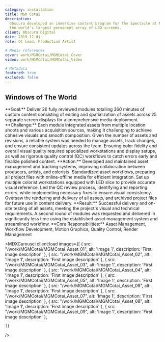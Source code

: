 ```yaml
---
category: installation
title: MGM Cotai
description:
  Obscura developed an immersive content program for The Spectacle at MGM Cotai,
  the world's largest permanent array of LED screens.
client: Obscura Digital
date: 2019-12-01
role: QC Lead, Production Artist

# Media references
cover: work/MGMCotai/MGMCotai_Cover
video: work/MGMCotai/MGMCotai_Video

# Metadata
featured: true
excluded: false
---
```



<MDXVideo src="268686672" videoType="vimeo" isFirstChild={true} />

<MDXInfo year="2017-19" client={frontmatter.client} role={frontmatter.role} />

<MDXContainer containerType="header">

## Windows of The World

</MDXContainer>

<MDXContainer containerType="text">
	**Goal:** Deliver 26 fully reviewed modules totalling 260 minutes of custom
	content consisting of editing and spatialization of assets across 25 separate
	screen displays for a comprehensive media deployment.
</MDXContainer>
<MDXContainer containerType="text">
	**Challenge:** Each module integrated assets from multiple location shoots and
	various acquisition sources, making it challenging to achieve cohesive visuals
	and smooth composition. Given the number of assets and revisions, a reliable
	system was needed to manage assets, track changes, and ensure consistent
	updates across the team. Ensuring color fidelity and overall visual quality
	required specialized workstations and display setups, as well as rigorous
	quality control (QC) workflows to catch errors early and finalize polished
	content.
</MDXContainer>
<MDXContainer containerType="text">
	**Action:** Developed and maintained asset management and tracking systems,
	improving collaboration between producers, artists, and colorists.
	Standardized asset workflows, preparing all project files with online-offline
	media for efficient integration. Set up multiple colorist workstations
	equipped with LED slice to provide accurate visual reference. Led the QC
	review process, identifying and reporting errors, while implementing necessary
	fixes to ensure visual consistency. Oversaw the rendering and delivery of all
	assets, and archived project files for future use in content delivery.
</MDXContainer>

<MDXContainer containerType="text">
	**Result:** Successful delivery and on-site testing of all assets, meeting the
	project's visual and technical requirements. A second round of modules was
	requested and delivered in significantly less time using the established asset
	management system and streamlined workflow.
</MDXContainer>

<MDXContainer containerType="text">
	**Core Responsibilities:** Asset Management, Workflow Development, Motion
	Graphics, Quality Control, Render Management
</MDXContainer>

<MDXCarousel
	client:load
	images={[
			{
				src: "/work/MGMCotai/MGMCotai_Asset_01",
				alt: 'Image 1',
				description: 'First image description'
			},
			{
				src: "/work/MGMCotai/MGMCotai_Asset_02",
				alt: 'Image 1',
				description: 'First image description'
			},
			{
				src: "/work/MGMCotai/MGMCotai_Asset_03",
				alt: 'Image 1',
				description: 'First image description'
			},
			{
				src: "/work/MGMCotai/MGMCotai_Asset_04",
				alt: 'Image 1',
				description: 'First image description'
			},
			{
				src: "/work/MGMCotai/MGMCotai_Asset_05",
				alt: 'Image 1',
				description: 'First image description'
			},
			{
				src: "/work/MGMCotai/MGMCotai_Asset_06",
				alt: 'Image 1',
				description: 'First image description'
			},
			{
				src: "/work/MGMCotai/MGMCotai_Asset_07",
				alt: 'Image 1',
				description: 'First image description'
			},
			{
				src: "/work/MGMCotai/MGMCotai_Asset_08",
				alt: 'Image 1',
				description: 'First image description'
			},
			{
				src: "/work/MGMCotai/MGMCotai_Asset_09",
				alt: 'Image 1',
				description: 'First image description'
			},

    ]}

/>

<MDXContainer containerType="footer">
	<MDXList title="Credits" items="" />
</MDXContainer>

